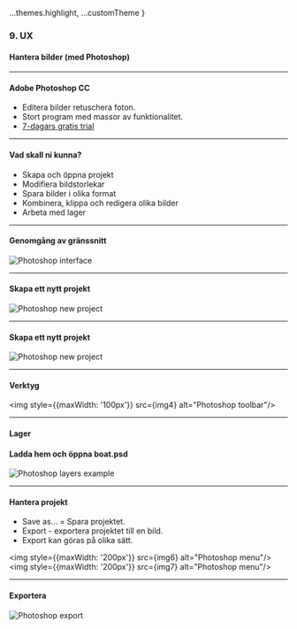 
  ...themes.highlight,
  ...customTheme
}


### 9. UX
#### Hantera bilder (med Photoshop)


---

#### Adobe Photoshop CC

* Editera bilder retuschera foton.
* Stort program med massor av funktionalitet.
* <a href="https://www.adobe.com/se/products/photoshop/free-trial-download.html">7-dagars gratis trial</a>


---

#### Vad skall ni kunna?

* Skapa och öppna projekt
* Modifiera bildstorlekar
* Spara bilder i olika format
* Kombinera, klippa och redigera olika bilder
* Arbeta med lager


---

#### Genomgång av gränssnitt
<img src={img1} alt="Photoshop interface"/>


---

#### Skapa ett nytt projekt
<img src={img2} alt="Photoshop new project"/>


---

#### Skapa ett nytt projekt
<img src={img3} alt="Photoshop new project"/>


---

#### Verktyg
<img style={{maxWidth: '100px'}} src={img4} alt="Photoshop toolbar"/>


---

#### Lager
#### Ladda hem och öppna boat.psd
<img src={img5} alt="Photoshop layers example"/>


---

#### Hantera projekt
* Save as… = Spara projektet.
* Export - exportera projektet till en bild.
* Export kan göras på olika sätt.
					
<img style={{maxWidth: '200px'}} src={img6} alt="Photoshop menu"/>
<img style={{maxWidth: '200px'}} src={img7} alt="Photoshop menu"/>


---

#### Exportera
					
<img src={img8} alt="Photoshop export"/>